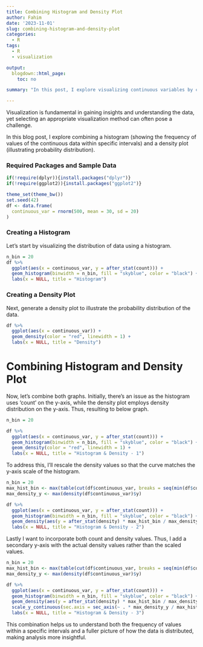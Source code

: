 ```yaml
---
title: Combining Histogram and Density Plot
author: Fahim
date: '2023-11-01'
slug: combining-histogram-and-density-plot
categories:
  - R
tags:
  - R
  - visualization

output:
  blogdown::html_page:
    toc: no

summary: "In this post, I explore visualizing continuous variables by combining a histogram (showing the frequency of values within specific intervals) and a density plot (illustrating probability distribution)"

---
```


Visualization is fundamental in gaining insights and understanding the data, yet selecting an appropriate visualization method can often pose a challenge.

In this blog post, I explore combining a histogram (showing the frequency of values of the continuous data within specific intervals) and a density plot (illustrating probability distribution).

### Required Packages and Sample Data

```r
if(!require(dplyr)){install.packages("dplyr")}
if(!require(ggplot2)){install.packages("ggplot2")}

theme_set(theme_bw())
set.seed(42)
df <- data.frame(
  continuous_var = rnorm(500, mean = 30, sd = 20)
)
```


### Creating a Histogram

Let’s start by visualizing the distribution of data using a histogram.

```r
n_bin = 20
df %>% 
  ggplot(aes(x = continuous_var, y = after_stat(count))) +
  geom_histogram(binwidth = n_bin, fill = "skyblue", color = "black") +
  labs(x = NULL, title = "Histogram")
```

### Creating a Density Plot

Next, generate a density plot to illustrate the probability distribution of the data.

```r
df %>% 
  ggplot(aes(x = continuous_var)) +
  geom_density(color = "red", linewidth = 1) +
  labs(x = NULL, title = "Density")
```

# Combining Histogram and Density Plot

Now, let’s combine both graphs. Initially, there’s an issue as the histogram uses 'count' on the y-axis, while the density plot employs density distribution on the y-axis. Thus, resulting to below graph.

```r
n_bin = 20

df %>% 
  ggplot(aes(x = continuous_var, y = after_stat(count))) +
  geom_histogram(binwidth = n_bin, fill = "skyblue", color = "black") +
  geom_density(color = "red", linewidth = 1) +
  labs(x = NULL, title = "Histogram & Density - 1")
```

To address this, I'll rescale the density values so that the curve matches the y-axis scale of the histogram.

```r
n_bin = 20
max_hist_bin <- max(table(cut(df$continuous_var, breaks = seq(min(df$continuous_var), max(df$continuous_var), by = n_bin))))
max_density_y <- max(density(df$continuous_var)$y)

df %>% 
  ggplot(aes(x = continuous_var, y = after_stat(count))) +
  geom_histogram(binwidth = n_bin, fill = "skyblue", color = "black") +
  geom_density(aes(y = after_stat(density) * max_hist_bin / max_density_y), color = "red", linewidth = 1) +
  labs(x = NULL, title = "Histogram & Density - 2")
```

Lastly I want to incorporate both count and density values. Thus, I add a secondary y-axis with the actual density values rather than the scaled values.

```r
n_bin = 20
max_hist_bin <- max(table(cut(df$continuous_var, breaks = seq(min(df$continuous_var), max(df$continuous_var), by = n_bin))))
max_density_y <- max(density(df$continuous_var)$y)

df %>% 
  ggplot(aes(x = continuous_var, y = after_stat(count))) +
  geom_histogram(binwidth = n_bin, fill = "skyblue", color = "black") +
  geom_density(aes(y = after_stat(density) * max_hist_bin / max_density_y), color = "red", linewidth = 1) +
  scale_y_continuous(sec.axis = sec_axis(~ . * max_density_y / max_hist_bin, name = "density")) +
  labs(x = NULL, title = "Histogram & Density - 3")
```

This combination helps us to understand both the frequency of values within a specific intervals and a fuller picture of how the data is distributed, making analysis more insightful.

